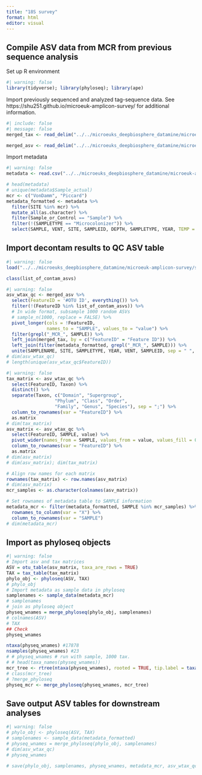 ```yaml
---
title: "18S survey"
format: html
editor: visual
---
```


## Compile ASV data from MCR from previous sequence analysis

Set up R environment

```r
#| warning: false
library(tidyverse); library(phyloseq); library(ape)
```

Import previously sequenced and analyzed tag-sequence data. See https://shu251.github.io/microeuk-amplicon-survey/ for additional information.

```r
#| include: false
#| message: false
merged_tax <- read_delim("../../microeuks_deepbiosphere_datamine/microeuk-amplicon-survey/data-input/taxonomy.tsv", delim = "\t")

merged_asv <- read_delim("../../microeuks_deepbiosphere_datamine/microeuk-amplicon-survey/data-input/microeuk-merged-asv-table.tsv", delim = "\t", skip = 1)
```

Import metadata

```r
#| warning: false
metadata <- read.csv("../../microeuks_deepbiosphere_datamine/microeuk-amplicon-survey/data-input/samplelist-metadata.csv")

# head(metadata)
# unique(metadata$Sample_actual)
mcr <- c("VonDamm", "Piccard")
metadata_formatted <- metadata %>%
  filter(SITE %in% mcr) %>%
  mutate_all(as.character) %>%
  filter(Sample_or_Control == "Sample") %>%
  filter(!(SAMPLETYPE == "Microcolonizer")) %>%
  select(SAMPLE, VENT, SITE, SAMPLEID, DEPTH, SAMPLETYPE, YEAR, TEMP = starts_with("TEMP"), pH, PercSeawater = starts_with("Perc"), Mg = starts_with("Mg"), H2 = starts_with("H2."), H2S = starts_with("H2S"), CH4 = starts_with("CH4"), ProkConc, Sample_or_Control)
```

## Import decontam results to QC ASV table
```r
#| warning: false
load("../../microeuks_deepbiosphere_datamine/microeuk-amplicon-survey/seq-analysis/contam-asvs.RData", verbose= TRUE)

class(list_of_contam_asvs)
```

```r
#| warning: false
asv_wtax_qc <- merged_asv %>%
  select(FeatureID = '#OTU ID', everything()) %>%
  filter(!(FeatureID %in% list_of_contam_asvs)) %>%
  # In wide format, subsample 1000 random ASVs
  # sample_n(1000, replace = FALSE) %>%
  pivot_longer(cols = !FeatureID,
               names_to = "SAMPLE", values_to = "value") %>%
  filter(grepl("_MCR_", SAMPLE)) %>%
  left_join(merged_tax, by = c("FeatureID" = "Feature ID")) %>%
  left_join(filter(metadata_formatted, grepl("_MCR_", SAMPLE))) %>%
  unite(SAMPLENAME, SITE, SAMPLETYPE, YEAR, VENT, SAMPLEID, sep = " ", remove = FALSE)
# dim(asv_wtax_qc)
# length(unique(asv_wtax_qc$FeatureID))
```

```r
#| warning: false
tax_matrix <- asv_wtax_qc %>%
  select(FeatureID, Taxon) %>%
  distinct() %>%
  separate(Taxon, c("Domain", "Supergroup",
                  "Phylum", "Class", "Order",
                  "Family", "Genus", "Species"), sep = ";") %>%
  column_to_rownames(var = "FeatureID") %>%
  as.matrix
# dim(tax_matrix)
asv_matrix <- asv_wtax_qc %>%
  select(FeatureID, SAMPLE, value) %>%
  pivot_wider(names_from = SAMPLE, values_from = value, values_fill = 0) %>%
  column_to_rownames(var = "FeatureID") %>%
  as.matrix
# dim(asv_matrix)
# dim(asv_matrix); dim(tax_matrix)

# Align row names for each matrix
rownames(tax_matrix) <- row.names(asv_matrix)
# dim(asv_matrix)
mcr_samples <- as.character(colnames(asv_matrix))

# Set rownames of metadata table to SAMPLE information
metadata_mcr <- filter(metadata_formatted, SAMPLE %in% mcr_samples) %>%
  rownames_to_column(var = "X") %>%
  column_to_rownames(var = "SAMPLE")
# dim(metadata_mcr)
```

## Import as phyloseq objects

```r
#| warning: false
# Import asv and tax matrices
ASV = otu_table(asv_matrix, taxa_are_rows = TRUE)
TAX = tax_table(tax_matrix)
phylo_obj <- phyloseq(ASV, TAX)
# phylo_obj
# Import metadata as sample data in phyloseq
samplenames <- sample_data(metadata_mcr)
# samplenames
# join as phyloseq object
physeq_wnames = merge_phyloseq(phylo_obj, samplenames)
# colnames(ASV)
# TAX
## Check
physeq_wnames

ntaxa(physeq_wnames) #17878
nsamples(physeq_wnames) #23
# # physeq_wnames # run with sample, 1000 tax.
# # head(taxa_names(physeq_wnames))
mcr_tree <- rtree(ntaxa(physeq_wnames), rooted = TRUE, tip.label = taxa_names(physeq_wnames))
# class(mcr_tree)
# ?merge_phyloseq
physeq_mcr <- merge_phyloseq(physeq_wnames, mcr_tree)
```

## Save output ASV tables for downstream analyses

```r
#| warning: false
# phylo_obj <- phyloseq(ASV, TAX)
# samplenames <- sample_data(metadata_formatted)
# physeq_wnames = merge_phyloseq(phylo_obj, samplenames)
# dim(asv_wtax_qc)
# physeq_wnames

# save(phylo_obj, samplenames, physeq_wnames, metadata_mcr, asv_wtax_qc, TAX, tax_matrix, physeq_mcr, file = "input-data/MCR-amplicon-data.RData") 
```
